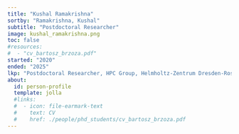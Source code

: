 ```yaml
---
title: "Kushal Ramakrishna"
sortby: "Ramakrishna, Kushal"
subtitle: "Postdoctoral Researcher"
image: kushal_ramakrishna.png
toc: false
#resources: 
#  - "cv_bartosz_brzoza.pdf"
started: "2020"
ended: "2025"
lkp: "Postdoctoral Researcher, HPC Group, Helmholtz-Zentrum Dresden-Rossendorf, Germany"
about:
  id: person-profile
  template: jolla
  #links:
  #  - icon: file-earmark-text
  #    text: CV
  #    href: ./people/phd_students/cv_bartosz_brzoza.pdf
---
```


:::{#person-profile}
:::

<!---
## Biography
## Experience
## Education
-->
